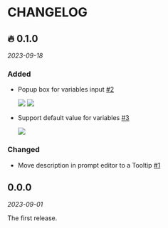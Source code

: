 
# CHANGELOG

## 🔥 0.1.0

_2023-09-18_

### Added

- Popup box for variables input [#2](https://github.com/taterboom/PromptSnippets/pull/2)<br/>

  <Image src="/docs/0-1-0_1.png" width={320} height={164} />
  <Image src="/docs/0-1-0_2.png" width={420} height={238} />

- Support default value for variables [#3](https://github.com/taterboom/PromptSnippets/pull/3)<br/>

  <Image src="/docs/0-1-0_3.png" width={360} height={270} />

  <YtbVideo src="https://www.youtube.com/embed/TDWsW979QkY?si=qHgimXCvKq_ZGP3C"></YtbVideo>
  <YtbVideo src="https://www.youtube.com/embed/zqO80CWXw-Y?si=_aXwfosHcREx6s9I"></YtbVideo>

### Changed

- Move description in prompt editor to a Tooltip [#1](https://github.com/taterboom/PromptSnippets/pull/1)

## 0.0.0

_2023-09-01_

The first release.
